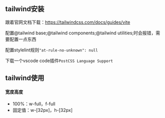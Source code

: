 ## tailwind安装

跟着官网文档下载：https://tailwindcss.com/docs/guides/vite

配置@tailwind base;@tailwind components;@tailwind utilities;时会报错，需要配置一点东西

配置stylelint规则`"at-rule-no-unknown": null`

下载一个vscode code插件`PostCSS Language Support`

## tailwind使用

#### 宽度高度

- 100%：w-full，f-full
- 固定值：w-[32px]，h-[32px]